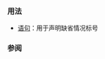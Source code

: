 {{cpp/keyword/title|{{tt|default}}}}
{{cpp/keyword/navbar}}

===用法===
* [[cpp/language/switch|{{tt|switch}} 语句]]：用于声明缺省情况标号
{{rrev|since=c++11|1=
* 显式预置的函数定义：令编译器为类生成[[cpp/language/member functions#特殊成员函数|特殊成员函数]]{{rev inl|since=c++20|或[[cpp/language/default_comparisons|比较运算符]]}}的显式指令。
}}

===参阅===
{{cpp/keyword/control flow kw list}}

{{langlinks|de|en|es|fr|it|ja|pt|ru}}